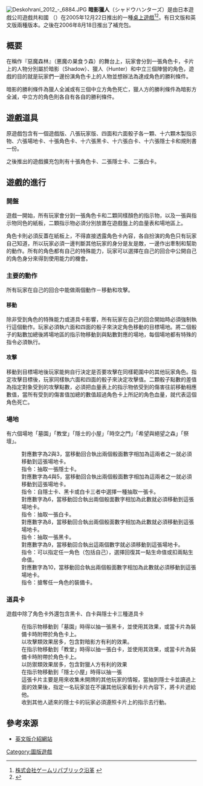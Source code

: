 [[File:Deskohraní_2012_-_6884.JPG|thumb]]
'''暗影獵人'''（シャドウハンターズ）是由日本遊戲公司遊戲共和國 （{{tsl|ja|ゲームリパブリック|}}）在2005年12月22日推出的一種[[桌上遊戲|桌上遊戲]]<ref>[http://www.gamerepublic.jp/company/history.html 株式会社ゲームリパブリック沿革] {{webarchive|url=https://web.archive.org/web/20101202083133/http://www.gamerepublic.jp/company/history.html |date=2010-12-02 }}</ref><ref>{{Cite web |url=http://bgame.jp/ |title=存档副本 |accessdate=2011-03-18 |archive-date=2011-08-12 |archive-url=https://web.archive.org/web/20110812100647/http://bgame.jp/ |dead-url=no }}</ref>。有日文版和英文版兩種版本。之後在2006年8月18日推出了補充包。

==概要==
在稱作『惡魔森林』（悪魔の巣食う森）的舞台上，玩家會分到一張角色卡，卡片上的人物分別屬於暗影（Shadow）、獵人（Hunter）和中立三個陣營的角色，遊戲的目的就是玩家們一邊扮演角色卡上的人物並想辦法為達成角色的勝利條件。

暗影的勝利條件為獵人全滅或有三個中立方角色死亡，獵人方的勝利條件為暗影方全滅，中立方的角色則各自有各自的勝利條件。
==遊戲道具==
原遊戲包含有一個遊戲版、八張玩家版、四面和六面骰子各一顆、十六顆木製指示物、六張場地卡、十張角色卡、十六張黑卡、十六張白卡、十六張隱士卡和規則書一份。

之後推出的遊戲擴充包則有十張角色卡、二張隱士卡、二張白卡。

==遊戲的進行==
===開盤===
遊戲一開始，所有玩家會分到一張角色卡和二顆同樣顏色的指示物，以及一張與指示物同色的紙板，二顆指示物必須分別放置在遊戲盤上的血量表和場地區上。

角色卡則必須反蓋在紙板上，不得直接透露角色卡內容，各自扮演的角色只有玩家自己知道，所以玩家必須一邊判斷其他玩家的身分是友是敵，一邊作出牽制和幫助的動作。所有的角色都有自己的特殊能力，玩家可以選擇在自己的回合中公開自己的角色身分來得到使用能力的機會。
===主要的動作===
所有玩家在自己的回合中能做兩個動作－移動和攻擊。
====移動====
除非受到角色的特殊能力或道具卡影響，所有玩家在自己的回合開始時必須強制執行這個動作。玩家必須執六面和四面的骰子來決定角色移動的目標場地。將二個骰子的點數加總後將場地區的指示物移動到與點數對應的場地，每個場地都有特殊的指令必須執行。
====攻擊====
移動到目標場地後玩家能夠自行決定是否要攻擊在同樣範圍中的其他玩家角色。指定攻擊目標後，玩家同樣執六面和四面的骰子來決定攻擊值。二顆骰子點數的差值為指定對象受到的攻擊點數，必須把血量表上的指示物依受到的傷害往前移動相應數值，當所有受到的傷害值加總的數值超過角色卡上所記的角色血量，就代表這個角色死亡。
===場地===
有六個場地「墓園」「教堂」「隱士的小屋」「時空之門」「希望與絕望之森」「祭壇」。
;{{nihongo|隱士小屋|老婆の庵}}
:對應數字為2與3，當移動回合執出兩個骰面數字相加為這兩者之一就必須移動到這張場地卡。
:指令：抽取一張隱士卡。
;{{nihongo|時空之門|時空の境界}}
:對應數字為4與5，當移動回合執出兩個骰面數字相加為這兩者之一就必須移動到這張場地卡。
:指令：自隱士卡、黑卡或白卡三者中選擇一種抽取一張卡。
;{{nihongo|教堂|教会}}
:對應數字為6，當移動回合執出兩個骰面數字相加為此數就必須移動到這張場地卡。
:指令：抽取一張白卡。
;{{nihongo|幕園|共同墓地}}
:對應數字為8，當移動回合執出兩個骰面數字相加為此數就必須移動到這張場地卡。
:指令：抽取一張黑卡。
;{{nihongo|希望與絕望的森林|希望と絶望の森}}
:對應數字為9，當移動回合執出這兩個數字就必須移動到這張場地卡。
:指令：可以指定任一角色（包括自己），選擇回復其一點生命值或扣兩點生命值。
;{{nihongo|祭壇|いにしえの祭壇}}
:對應數字為10，當移動回合執出兩個骰面數字相加為此數就必須移動到這張場地卡。
:指令：搶奪任一角色的裝備卡。
===道具卡===
遊戲中除了角色卡外還包含黑卡、白卡與隱士卡三種道具卡
;{{nihongo|黑卡|黒のカード}}
:在指示物移動到「墓園」時得以抽一張黑卡，並使用其效果，或當卡片為裝備卡時附帶於角色卡上。
:以攻擊類效果居多，包含對暗影方有利的效果。
;{{nihongo|白卡|白のカード}}
:在指示物移動到「教堂」時得以抽一張白卡，並使用其效果，或當卡片為裝備卡時附帶於角色卡上。
:以防禦類效果居多，包含對獵人方有利的效果
;{{nihongo|隱士卡|おババカード}}
:在指示物移動到「隱士小屋」時得以抽一張
:這張卡片主要是用來收集未開牌的其他玩家的情報，當抽到隱士卡並讀過上面的效果後，指定一名玩家並在不讓其他玩家看到卡片內容下，將卡片遞給他。
:收到其他人遞來的隱士卡的玩家必須遵照卡片上的指示去行動。

==參考來源==
<references />
*[https://web.archive.org/web/20120201011414/http://www.zmangames.com/boardgames/shadow_hunters.htm 英文版介紹網站]

[[Category:圖版遊戲|Category:圖版遊戲]]